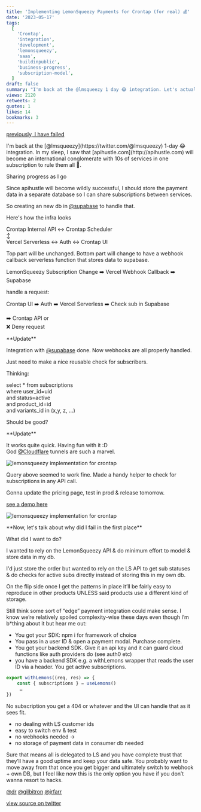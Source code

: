 ```yaml
---
title: 'Implementing LemonSqueezy Payments for Crontap (for real) 💰'
date: '2023-05-17'
tags:
  [
    'Crontap',
    'integration',
    'development',
    'lemonsqueezy',
    'saas',
    'buildinpublic',
    'business-progress',
    'subscription-model',
  ]
draft: false
summary: "I'm back at the @lmsqueezy 1 day 😂 integration. Let's actually do it this time."
views: 2120
retweets: 2
quotes: 1
likes: 14
bookmarks: 3
---
```


[previously, I have failed](/articles/thoughts/crontap-payments-implementation)

<ContentPieceWrapper>
I'm back at the [@lmsqueezy](https://twitter.com/@lmsqueezy) 1-day 😂 integration. In my sleep, I saw that [apihustle.com](http://apihustle.com) will become an international conglomerate with 10s of services in one subscription to rule them all 💍.

Sharing progress as I go

</ContentPieceWrapper>

<ContentPieceWrapper>
Since apihustle will become wildly successful, I should store the payment data in a separate database so I can share subscriptions between services.

So creating an new db in
[@supabase](https://twitter.com/@supabase)
to handle that.

</ContentPieceWrapper>

<ContentPieceWrapper>
Here's how the infra looks

Crontap Internal API ↔️ Crontap Scheduler<br/>
↕️<br/>
Vercel Serverless ↔️ Auth ↔️ Crontap UI

Top part will be unchanged.
Bottom part will change to have a webhook callback serverless function that stores data to supabase.

LemonSqueezy Subscription Change ➡️ Vercel Webhook Callback ➡️ Supabase

handle a request:

Crontap UI ➡️ Auth ➡️ Vercel Serverless ➡️ Check sub in Supabase

➡️ Crontap API or <br/>
❌ Deny request

</ContentPieceWrapper>

<ContentPieceWrapper>
**Update**

Integration with
[@supabase](https://twitter.com/@supabase)
done. Now webhooks are all properly handled.

Just need to make a nice reusable check for subscribers.

Thinking:

select \* from subscriptions<br/>
where user_id=uid<br/>
and status=active<br/>
and product_id=id<br/>
and variants_id in (x,y, z, ...)

Should be good?

</ContentPieceWrapper>

<ContentPieceWrapper>
**Update**

It works quite quick. Having fun with it :D <br/>
God
[@Cloudflare](https://twitter.com/@Cloudflare)
tunnels are such a marvel.

![lemonsqueezy implementation for crontap](/static/images/lemonsqueezy-implementation-for-crontap-3.png)

</ContentPieceWrapper>

<ContentPieceWrapper>
Query above seemed to work fine.
Made a handy helper to check for subscriptions in any API call.

Gonna update the pricing page, test in prod & release tomorrow.

[see a demo here](https://twitter.com/d4m1n/status/1658865754727383045)

![lemonsqueezy implementation for crontap](/static/images/lemonsqueezy-implementation-for-crontap-4.jpeg)

</ContentPieceWrapper>

<ContentPieceWrapper>
**Now, let's talk about why did I fail in the first place**

What did I want to do?

I wanted to rely on the LemonSqueezy API & do minimum effort to model & store data in my db.

I'd just store the order but wanted to rely on the LS API to get sub statuses & do checks for active subs directly instead of storing this in my own db.

</ContentPieceWrapper>

<ContentPieceWrapper>
On the flip side once I get the patterns in place it’ll be fairly easy to reproduce in other products UNLESS said products use a different kind of storage.

Still think some sort of “edge” payment integration could make sense.
I know we’re relatively spoiled complexity-wise these days even though I’m b\*thing about it but hear me out:

- You got your SDK: npm i for framework of choice
- You pass in a user ID & open a payment modal. Purchase complete.
- You got your backend SDK. Give it an api key and it can guard cloud functions like auth providers do (see auth0 etc)
- you have a backend SDK e.g. a withLemons wrapper that reads the user ID via a header. You get active subscriptions.

```js
export withLemons((req, res) => {
    const { subscriptions } = useLemons()
     …
})
```

No subscription you get a 404 or whatever and the UI can handle that as it sees fit.

- no dealing with LS customer ids
- easy to switch env & test
- no webhooks needed ->
- no storage of payment data in consumer db needed

Sure that means all is delegated to LS and you have complete trust that they’ll have a good uptime and keep your data safe.
You probably want to move away from that once you get bigger and ultimately switch to webhook + own DB, but I feel like now this is the only option you have if you don’t wanna resort to hacks.

[@dr](https://twitter.com/@dr) [@gilbitron](https://twitter.com/@gilbitron) [@jrfarr](https://twitter.com/@jrfarr)

</ContentPieceWrapper>

[view source on twitter](https://twitter.com/d4m1n/status/1658747081832448000)
